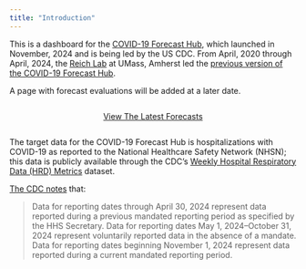 ```yaml
---
title: "Introduction"
---
```


This is a dashboard for the [COVID-19 Forecast Hub](https://github.com/CDCgov/covid19-forecast-hub), which launched in November, 2024 and is being led by the US CDC. From April, 2020 through April, 2024, the [Reich Lab](https://reichlab.io/) at UMass, Amherst led the [previous version of the COVID-19 Forecast Hub](https://covid19forecasthub.org/).

A page with forecast evaluations will be added at a later date.

::: {style='display:flex; align-items: center; justify-content: center'}

[View The Latest Forecasts](forecast.html){.btn .btn-primary role="button"}

:::

The target data for the COVID-19 Forecast Hub is hospitalizations with COVID-19 as reported to the National Healthcare Safety Network (NHSN); this data is publicly available through the CDC's [Weekly Hospital Respiratory Data (HRD) Metrics](https://data.cdc.gov/Public-Health-Surveillance/Weekly-Hospital-Respiratory-Data-HRD-Metrics-by-Ju/mpgq-jmmr/about_data) dataset.

::::{.callout-note}

[The CDC notes](https://data.cdc.gov/Public-Health-Surveillance/Weekly-Hospital-Respiratory-Data-HRD-Metrics-by-Ju/mpgq-jmmr/about_data) that:

> Data for reporting dates through April 30, 2024 represent data reported during a previous mandated reporting period as specified by the HHS Secretary. Data for reporting dates May 1, 2024--October 31, 2024 represent voluntarily reported data in the absence of a mandate. Data for reporting dates beginning November 1, 2024 represent data reported during a current mandated reporting period.

::::
